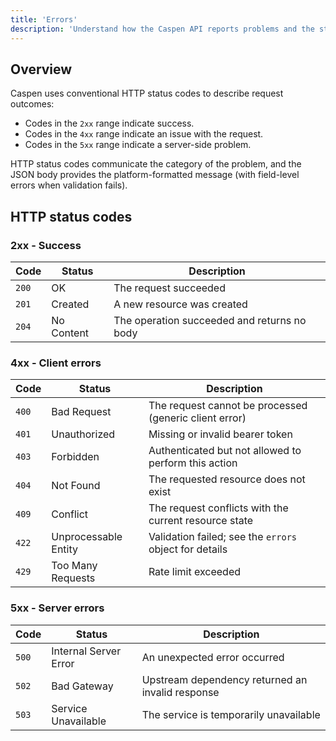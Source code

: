 ```yaml
---
title: 'Errors'
description: 'Understand how the Caspen API reports problems and the status codes you might encounter'
---
```


## Overview

Caspen uses conventional HTTP status codes to describe request outcomes:
- Codes in the `2xx` range indicate success.
- Codes in the `4xx` range indicate an issue with the request.
- Codes in the `5xx` range indicate a server-side problem.

HTTP status codes communicate the category of the problem, and the JSON body provides the platform-formatted message (with field-level errors when validation fails).

## HTTP status codes

### 2xx - Success
| Code | Status | Description |
|------|--------|-------------|
| `200` | OK | The request succeeded |
| `201` | Created | A new resource was created |
| `204` | No Content | The operation succeeded and returns no body |

### 4xx - Client errors
| Code | Status | Description |
|------|--------|-------------|
| `400` | Bad Request | The request cannot be processed (generic client error) |
| `401` | Unauthorized | Missing or invalid bearer token |
| `403` | Forbidden | Authenticated but not allowed to perform this action |
| `404` | Not Found | The requested resource does not exist |
| `409` | Conflict | The request conflicts with the current resource state |
| `422` | Unprocessable Entity | Validation failed; see the `errors` object for details |
| `429` | Too Many Requests | Rate limit exceeded |

### 5xx - Server errors
| Code | Status | Description |
|------|--------|-------------|
| `500` | Internal Server Error | An unexpected error occurred |
| `502` | Bad Gateway | Upstream dependency returned an invalid response |
| `503` | Service Unavailable | The service is temporarily unavailable |
